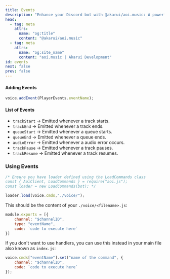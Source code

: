 ```yaml
---
title: Events
description: "Enhance your Discord bot with @akarui/aoi.music: A powerful TypeScript-based JavaScript library for music operations in aoi.js."
head:
  - tag: meta
    attrs:
      name: "og:title"
      content: "@akarui/aoi.music"
  - tag: meta
    attrs:
      name: "og:site_name"
      content: "aoi.music | Akarui Development"
id: events
next: false
prev: false
---
```


#### Adding Events

```js
voice.addEvent(PlayerEvents.eventName);
```

#### List of Events

- `trackStart` &rarr; Emitted whenever a track starts. 
- `trackEnd` &rarr; Emitted whenever a track ends.
- `queueStart` &rarr; Emitted whenever a queue starts.
- `queueEnd` &rarr; Emitted whenever a queue ends.
- `audioError` &rarr; Emitted whenever a audio error occurs.
- `trackPause` &rarr; Emitted whenever a track pauses.
- `trackResume` &rarr; Emitted whenever a track resumes.

### Using Events

```js
/* Ensure you have loader defined using the LoadCommands class
const { AoiClient, LoadCommands } = require("aoi.js");
const loader = new LoadCommands(bot); */

loader.load(voice.cmds,"./voice/");
```

This should be the content of your `./voice/<filename>.js`:

```js
module.exports = [{
    channel: "$channelID",
    type: "eventName",
    code: `code to execute here`
}]
```

If you don't want to use handlers, you can use this instead in your main file also known as `index.js`:

```js
voice.cmds["eventName"].set("name of the command", {
    channel: "$channelID",
    code: `code to execute here`
});
```